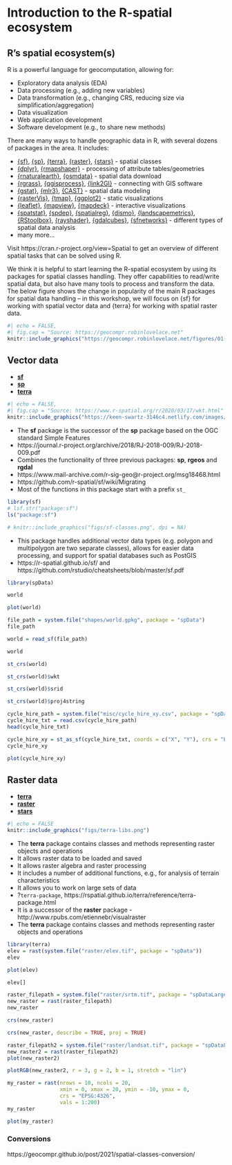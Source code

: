 # Introduction to the R-spatial ecosystem {#rspatial}

<!-- (Jakub) Introduction to R-spatial ecosystem (20 min) -->

## R's spatial ecosystem(s)

R is a powerful language for geocomputation, allowing for: 

- Exploratory data analysis (EDA)
- Data processing (e.g., adding new variables)
- Data transformation (e.g., changing CRS, reducing size via simplification/aggregation)
- Data visualization
- Web application development
- Software development (e.g., to share new methods)

There are many ways to handle geographic data in R, with several dozens of packages in the area.
It includes:

- [{sf}](https://github.com/r-spatial/sf),
[{sp}](https://github.com/edzer/sp),
[{terra}](https://github.com/rspatial/terra),
[{raster}](https://github.com/rspatial/raster), [{stars}](https://github.com/r-spatial/stars) - spatial classes
- [{dplyr}](https://github.com/tidyverse/dplyr), [{rmapshaper}](https://github.com/ateucher/rmapshaper) - processing of attribute tables/geometries 
- [{rnaturalearth}](https://github.com/ropensci/rnaturalearth), [{osmdata}](https://github.com/ropensci/osmdata) - spatial data download
- [{rgrass}](https://github.com/rsbivand/rgrass), [{qgisprocess}](https://github.com/paleolimbot/qgisprocess), [{link2GI}](https://github.com/r-spatial/link2GI) - connecting with GIS software
- [{gstat}](https://github.com/r-spatial/gstat), [{mlr3}](https://github.com/mlr-org/mlr3), [{CAST}](https://github.com/HannaMeyer/CAST) - spatial data modeling
- [{rasterVis}](https://github.com/oscarperpinan/rastervis), [{tmap}](https://github.com/mtennekes/tmap), [{ggplot2}](https://github.com/tidyverse/ggplot2) - static visualizations
- [{leaflet}](https://github.com/rstudio/leaflet), [{mapview}](https://github.com/r-spatial/mapview), [{mapdeck}](https://github.com/SymbolixAU/mapdeck) - interactive visualizations
- [{spatstat}](http://spatstat.org/), [{spdep}](https://github.com/r-spatial/spdep), [{spatialreg}](https://github.com/r-spatial/spatialreg), [{dismo}](https://github.com/rspatial/dismo), [{landscapemetrics}](https://github.com/r-spatialecology/landscapemetrics), [{RStoolbox}](http://bleutner.github.io/RStoolbox/rstbx-docu/RStoolbox.html), [{rayshader}](https://github.com/tylermorganwall/rayshader), [{gdalcubes}](https://github.com/appelmar/gdalcubes_R), [{sfnetworks}](https://github.com/luukvdmeer/sfnetworks) - different types of spatial data analysis
- many more...

Visit https://cran.r-project.org/view=Spatial to get an overview of different spatial tasks that can be solved using R.

We think it is helpful to start learning the R-spatial ecosystem by using its packages for spatial classes handling.
They offer capabilities to read/write spatial data, but also have many tools to process and transform the data.
The below figure shows the change in popularity of the main R packages for spatial data handling -- in this workshop, we will focus on {sf} for working with spatial vector data and {terra} for working with spatial raster data.

```r
#| echo = FALSE,
#| fig.cap = "Source: https://geocompr.robinlovelace.net"
knitr::include_graphics("https://geocompr.robinlovelace.net/figures/01-cranlogs.png")
```

## Vector data

- [**sf**](https://github.com/r-spatial/sf)
- [**sp**](https://github.com/edzer/sp)
- [**terra**](https://github.com/rspatial/terra)

```r
#| echo = FALSE,
#| fig.cap = "Source: https://www.r-spatial.org/r/2020/03/17/wkt.html"
knitr::include_graphics("https://keen-swartz-3146c4.netlify.com/images/sf_deps.png")
```

- The **sf** package is the successor of the **sp** package based on the OGC standard Simple Features
- https://journal.r-project.org/archive/2018/RJ-2018-009/RJ-2018-009.pdf
- Combines the functionality of three previous packages: **sp**, **rgeos** and **rgdal**
- https://www.mail-archive.com/r-sig-geo@r-project.org/msg18468.html
- https://github.com/r-spatial/sf/wiki/Migrating
- Most of the functions in this package start with a prefix `st_`

```r
library(sf)
# lsf.str("package:sf")
ls("package:sf")
```


```r
# knitr::include_graphics("figs/sf-classes.png", dpi = NA)
```

- This package handles additional vector data types (e.g. polygon and multipolygon are two separate classes), allows for easier data processing, and support for spatial databases such as PostGIS
- https://r-spatial.github.io/sf/ and https://github.com/rstudio/cheatsheets/blob/master/sf.pdf

```r
library(spData)

world
```

```r
plot(world)
```

```r
file_path = system.file("shapes/world.gpkg", package = "spData")
file_path
```

```r
world = read_sf(file_path)
```

```r
world
```

```r
st_crs(world)
```

```r
st_crs(world)$wkt
```

```r
st_crs(world)$srid
```

```r
st_crs(world)$proj4string
```

```r
cycle_hire_path = system.file("misc/cycle_hire_xy.csv", package = "spData")
cycle_hire_txt = read.csv(cycle_hire_path)
head(cycle_hire_txt)
```

```r
cycle_hire_xy = st_as_sf(cycle_hire_txt, coords = c("X", "Y"), crs = "EPSG:4326")
cycle_hire_xy
```

```r
plot(cycle_hire_xy)
```

## Raster data

- [**terra**](https://github.com/rspatial/terra)
- [**raster**](https://github.com/rspatial/raster)
- [**stars**](https://github.com/r-spatial/stars)

```r
#| echo = FALSE
knitr::include_graphics("figs/terra-libs.png")
```

- The **terra** package contains classes and methods representing raster objects and operations
- It allows raster data to be loaded and saved
- It allows raster algebra and raster processing
- It includes a number of additional functions, e.g., for analysis of terrain characteristics
- It allows you to work on large sets of data
- ?`terra-package`, https://rspatial.github.io/terra/reference/terra-package.html
- It is a successor of the **raster** package - http://www.rpubs.com/etiennebr/visualraster
- The **terra** package contains classes and methods representing raster objects and operations


```r
library(terra)
elev = rast(system.file("raster/elev.tif", package = "spData"))
elev
```

```r
plot(elev)
```

```r
elev[]
```

```r
raster_filepath = system.file("raster/srtm.tif", package = "spDataLarge")
new_raster = rast(raster_filepath)
new_raster
```

```r
crs(new_raster)
```

```r
crs(new_raster, describe = TRUE, proj = TRUE)
```

```r
raster_filepath2 = system.file("raster/landsat.tif", package = "spDataLarge")
new_raster2 = rast(raster_filepath2)
plot(new_raster2)
```

```r
plotRGB(new_raster2, r = 3, g = 2, b = 1, stretch = "lin")
```

```r
my_raster = rast(nrows = 10, ncols = 20, 
                 xmin = 0, xmax = 20, ymin = -10, ymax = 0,
                 crs = "EPSG:4326",
                 vals = 1:200)
my_raster

```

```r
plot(my_raster)
```

### Conversions

https://geocompr.github.io/post/2021/spatial-classes-conversion/
